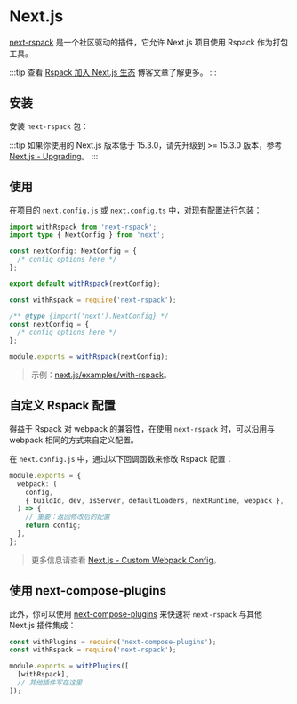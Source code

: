 
# Next.js

[next-rspack](https://www.npmjs.com/package/next-rspack) 是一个社区驱动的插件，它允许 Next.js 项目使用 Rspack 作为打包工具。

:::tip
查看 [Rspack 加入 Next.js 生态](/blog/rspack-next-partner) 博客文章了解更多。
:::

## 安装

安装 `next-rspack` 包：

<PackageManagerTabs command="add next-rspack -D" />

:::tip
如果你使用的 Next.js 版本低于 15.3.0，请先升级到 >= 15.3.0 版本，参考 [Next.js - Upgrading](https://nextjs.org/docs/pages/building-your-application/upgrading)。
:::

## 使用

在项目的 `next.config.js` 或 `next.config.ts` 中，对现有配置进行包装：

<Tabs>
  <Tab label="next.config.ts">

```ts
import withRspack from 'next-rspack';
import type { NextConfig } from 'next';

const nextConfig: NextConfig = {
  /* config options here */
};

export default withRspack(nextConfig);
```

  </Tab>
  <Tab label="next.config.js">

```ts
const withRspack = require('next-rspack');

/** @type {import('next').NextConfig} */
const nextConfig = {
  /* config options here */
};

module.exports = withRspack(nextConfig);
```

  </Tab>
</Tabs>

> 示例：[next.js/examples/with-rspack](https://github.com/vercel/next.js/tree/canary/examples/with-rspack)。

## 自定义 Rspack 配置

得益于 Rspack 对 webpack 的兼容性，在使用 `next-rspack` 时，可以沿用与 webpack 相同的方式来自定义配置。

在 `next.config.js` 中，通过以下回调函数来修改 Rspack 配置：

```ts title="next.config.js"
module.exports = {
  webpack: (
    config,
    { buildId, dev, isServer, defaultLoaders, nextRuntime, webpack },
  ) => {
    // 重要：返回修改后的配置
    return config;
  },
};
```

> 更多信息请查看 [Next.js - Custom Webpack Config](https://nextjs.org/docs/app/api-reference/config/next-config-js/webpack)。

## 使用 next-compose-plugins

此外，你可以使用 [next-compose-plugins](https://www.npmjs.com/package/next-compose-plugins) 来快速将 `next-rspack` 与其他 Next.js 插件集成：

```js title="next.config.js"
const withPlugins = require('next-compose-plugins');
const withRspack = require('next-rspack');

module.exports = withPlugins([
  [withRspack],
  // 其他插件写在这里
]);
```
